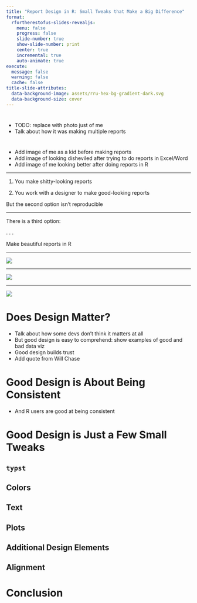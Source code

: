 ```yaml
---
title: "Report Design in R: Small Tweaks that Make a Big Difference"
format:
  rfortherestofus-slides-revealjs:
    menu: false
    progress: false
    slide-number: true
    show-slide-number: print
    center: true
    incremental: true
    auto-animate: true
execute: 
  message: false
  warning: false
  cache: false
title-slide-attributes:
  data-background-image: assets/rru-hex-bg-gradient-dark.svg
  data-background-size: cover
---
```




# {background-image="assets/david-kid.jpg" .inverse}

::: {.notes}
- TODO: replace with photo just of me
- Talk about how it was making multiple reports
:::

# {background-image="assets/david-disheviled.jpg" .inverse}


::: {.notes}
- Add image of me as a kid before making reports
- Add image of looking disheviled after trying to do reports in Excel/Word
- Add image of me looking better after doing reports in R
:::

---

1. You make shitty-looking reports

1. You work with a designer to make good-looking reports

::: {.notes}
But the second option isn't reproducible
:::

---

There is a third option:

. . .

Make beautiful reports in R

---


![](assets/psc-overview.png)

---

![](assets/ia2030-overview.png)

---

![](assets/cwp-overview.png)

# {background-image="assets/david-wedding.jpg" .inverse}

# Does Design Matter? {.inverse}

::: {.notes}
- Talk about how some devs don't think it matters at all
- But good design is easy to comprehend: show examples of good and bad data viz
- Good design builds trust
- Add quote from Will Chase
:::

# Good Design is About Being Consistent {background-image="assets/consistent.jpg" .inverse}

::: {.notes}
- And R users are good at being consistent
:::

# Good Design is Just a Few Small Tweaks {background-image="assets/tweaks.jpg" .inverse}

## `typst`

## Colors

## Text

## Plots

## Additional Design Elements

## Alignment

# Conclusion

